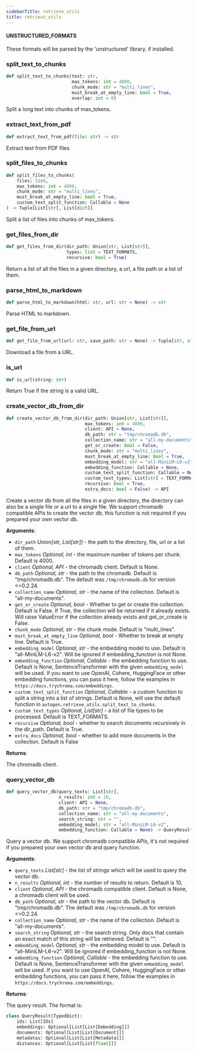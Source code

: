 ```yaml
---
sidebarTitle: retrieve_utils
title: retrieve_utils
---
```


#### UNSTRUCTURED\_FORMATS

These formats will be parsed by the 'unstructured' library, if installed.

### split\_text\_to\_chunks

```python
def split_text_to_chunks(text: str,
                         max_tokens: int = 4000,
                         chunk_mode: str = "multi_lines",
                         must_break_at_empty_line: bool = True,
                         overlap: int = 0)
```

Split a long text into chunks of max_tokens.

### extract\_text\_from\_pdf

```python
def extract_text_from_pdf(file: str) -> str
```

Extract text from PDF files

### split\_files\_to\_chunks

```python
def split_files_to_chunks(
    files: list,
    max_tokens: int = 4000,
    chunk_mode: str = "multi_lines",
    must_break_at_empty_line: bool = True,
    custom_text_split_function: Callable = None
) -> Tuple[List[str], List[dict]]
```

Split a list of files into chunks of max_tokens.

### get\_files\_from\_dir

```python
def get_files_from_dir(dir_path: Union[str, List[str]],
                       types: list = TEXT_FORMATS,
                       recursive: bool = True)
```

Return a list of all the files in a given directory, a url, a file path or a list of them.

### parse\_html\_to\_markdown

```python
def parse_html_to_markdown(html: str, url: str = None) -> str
```

Parse HTML to markdown.

### get\_file\_from\_url

```python
def get_file_from_url(url: str, save_path: str = None) -> Tuple[str, str]
```

Download a file from a URL.

### is\_url

```python
def is_url(string: str)
```

Return True if the string is a valid URL.

### create\_vector\_db\_from\_dir

```python
def create_vector_db_from_dir(dir_path: Union[str, List[str]],
                              max_tokens: int = 4000,
                              client: API = None,
                              db_path: str = "tmp/chromadb.db",
                              collection_name: str = "all-my-documents",
                              get_or_create: bool = False,
                              chunk_mode: str = "multi_lines",
                              must_break_at_empty_line: bool = True,
                              embedding_model: str = "all-MiniLM-L6-v2",
                              embedding_function: Callable = None,
                              custom_text_split_function: Callable = None,
                              custom_text_types: List[str] = TEXT_FORMATS,
                              recursive: bool = True,
                              extra_docs: bool = False) -> API
```

Create a vector db from all the files in a given directory, the directory can also be a single file or a url to
a single file. We support chromadb compatible APIs to create the vector db, this function is not required if
you prepared your own vector db.

**Arguments**:

- `dir_path` _Union[str, List[str]]_ - the path to the directory, file, url or a list of them.
- `max_tokens` _Optional, int_ - the maximum number of tokens per chunk. Default is 4000.
- `client` _Optional, API_ - the chromadb client. Default is None.
- `db_path` _Optional, str_ - the path to the chromadb. Default is "tmp/chromadb.db". The default was `/tmp/chromadb.db` for version \<=0.2.24.
- `collection_name` _Optional, str_ - the name of the collection. Default is "all-my-documents".
- `get_or_create` _Optional, bool_ - Whether to get or create the collection. Default is False. If True, the collection
  will be returned if it already exists. Will raise ValueError if the collection already exists and get_or_create is False.
- `chunk_mode` _Optional, str_ - the chunk mode. Default is "multi_lines".
- `must_break_at_empty_line` _Optional, bool_ - Whether to break at empty line. Default is True.
- `embedding_model` _Optional, str_ - the embedding model to use. Default is "all-MiniLM-L6-v2". Will be ignored if
  embedding_function is not None.
- `embedding_function` _Optional, Callable_ - the embedding function to use. Default is None, SentenceTransformer with
  the given `embedding_model` will be used. If you want to use OpenAI, Cohere, HuggingFace or other embedding
  functions, you can pass it here, follow the examples in `https://docs.trychroma.com/embeddings`.
- `custom_text_split_function` _Optional, Callable_ - a custom function to split a string into a list of strings.
  Default is None, will use the default function in `autogen.retrieve_utils.split_text_to_chunks`.
- `custom_text_types` _Optional, List[str]_ - a list of file types to be processed. Default is TEXT_FORMATS.
- `recursive` _Optional, bool_ - whether to search documents recursively in the dir_path. Default is True.
- `extra_docs` _Optional, bool_ - whether to add more documents in the collection. Default is False
  

**Returns**:

  
  The chromadb client.

### query\_vector\_db

```python
def query_vector_db(query_texts: List[str],
                    n_results: int = 10,
                    client: API = None,
                    db_path: str = "tmp/chromadb.db",
                    collection_name: str = "all-my-documents",
                    search_string: str = "",
                    embedding_model: str = "all-MiniLM-L6-v2",
                    embedding_function: Callable = None) -> QueryResult
```

Query a vector db. We support chromadb compatible APIs, it's not required if you prepared your own vector db
and query function.

**Arguments**:

- `query_texts` _List[str]_ - the list of strings which will be used to query the vector db.
- `n_results` _Optional, int_ - the number of results to return. Default is 10.
- `client` _Optional, API_ - the chromadb compatible client. Default is None, a chromadb client will be used.
- `db_path` _Optional, str_ - the path to the vector db. Default is "tmp/chromadb.db". The default was `/tmp/chromadb.db` for version \<=0.2.24.
- `collection_name` _Optional, str_ - the name of the collection. Default is "all-my-documents".
- `search_string` _Optional, str_ - the search string. Only docs that contain an exact match of this string will be retrieved. Default is "".
- `embedding_model` _Optional, str_ - the embedding model to use. Default is "all-MiniLM-L6-v2". Will be ignored if
  embedding_function is not None.
- `embedding_function` _Optional, Callable_ - the embedding function to use. Default is None, SentenceTransformer with
  the given `embedding_model` will be used. If you want to use OpenAI, Cohere, HuggingFace or other embedding
  functions, you can pass it here, follow the examples in `https://docs.trychroma.com/embeddings`.
  

**Returns**:

  
  The query result. The format is:
  
```python
class QueryResult(TypedDict):
    ids: List[IDs]
    embeddings: Optional[List[List[Embedding]]]
    documents: Optional[List[List[Document]]]
    metadatas: Optional[List[List[Metadata]]]
    distances: Optional[List[List[float]]]
```

